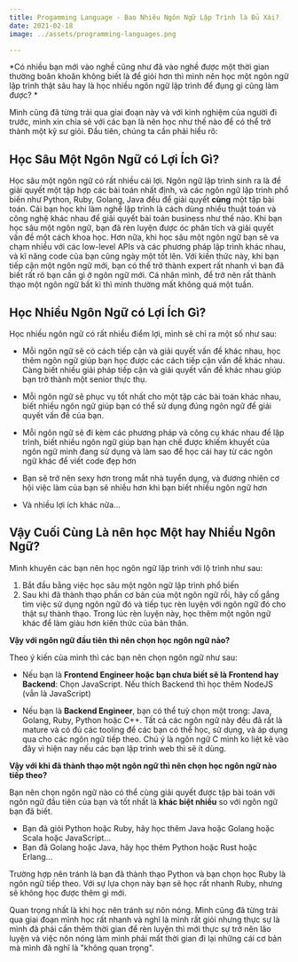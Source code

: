 ```yaml
---
title: Progamming Language - Bao Nhiêu Ngôn Ngữ Lập Trình là Đủ Xài?
date: 2021-02-18
image: ../assets/programming-languages.png

---
```


*Có nhiều bạn mới vào nghề cũng như đã vào nghề được một thời gian thường boăn khoăn không biết là để giỏi hơn thì mình nên học một ngôn ngữ lập trình thật sâu hay là học nhiều ngôn ngữ lập trình để đụng gì cũng làm được? *

Mình cũng đã từng trải qua giai đoạn này và với kinh nghiệm của người đi trước, mình xin chia sẻ với các bạn là nên học như thế nào để có thể trở thành một kỹ sư giỏi. Đầu tiên, chúng ta cần phải hiểu rõ:

## Học Sâu Một Ngôn Ngữ có Lợi Ích Gì? ##
Học sâu một ngôn ngữ có rất nhiều cái lợi. Ngôn ngữ lập trình sinh ra là để giải quyết một tập hợp các bài toán nhất định, và các ngôn ngữ lập trình phổ biến như Python, Ruby, Golang, Java đều để giải quyết **cùng** một tập bài toán. Cái bạn học khi làm nghề lập trình là cách dùng nhiều thuật toán và công nghệ khác nhau để giải quyết bài toán business như thế nào. Khi bạn học sâu một ngôn ngữ, bạn đã rèn luyện được óc phân tích và giải quyết vấn đề một cách khoa học. Hơn nữa, khi học sâu một ngôn ngữ bạn sẽ va chạm nhiều với các low-level APIs và các phương pháp lập trình khác nhau, và kĩ năng code của bạn cũng ngày một tốt lên. Với kiến thức này, khi bạn tiếp cận một ngôn ngữ mới, bạn có thể trở thành expert rất nhanh vì bạn đã biết rất rõ bạn cần gì ở ngôn ngữ mới. Cá nhân mình, để trở nên rất thành thạo một ngôn ngữ bất kì thì mình thường mất không quá một tuần.

## Học Nhiều Ngôn Ngữ có Lợi Ích Gì? ##

Học nhiều ngôn ngữ có rất nhiều điểm lợi, mình sẽ chỉ ra một số như sau:

- Mỗi ngôn ngữ sẽ có cách tiếp cận và giải quyết vấn đề khác nhau, học thêm ngôn ngữ giúp bạn học được các cách tiếp cận vấn đề khác nhau. Càng biết nhiều giải pháp tiếp cận và giải quyết vấn đề khác nhau giúp bạn trở thành một senior thực thụ.

- Mỗi ngôn ngữ sẽ phục vụ tốt nhất cho một tập các bài toán khác nhau, biết nhiều ngôn ngữ giúp bạn có thể sử dụng đúng ngôn ngữ để giải quyết vấn đề của bạn.

- Mỗi ngôn ngữ sẽ đi kèm các phương pháp và công cụ khác nhau để lập trình, biết nhiều ngôn ngữ giúp bạn hạn chế được khiếm khuyết của ngôn ngữ mình đang sử dụng và làm sao để học cái hay từ các ngôn ngữ khác để viết code đẹp hơn

- Bạn sẽ trở nên sexy hơn trong mắt nhà tuyển dụng, và đương nhiên cơ hội việc làm của bạn sẽ nhiều hơn khi bạn biết nhiều ngôn ngữ hơn

- Và nhiều lợi ích khác nữa...

## Vậy Cuối Cùng Là nên học Một hay Nhiều Ngôn Ngữ? ##

Mình khuyên các bạn nên học ngôn ngữ lập trình với lộ trình như sau:

1. Bắt đầu bằng việc học sâu một ngôn ngữ lập trình phổ biến
2. Sau khi đã thành thạo phần cơ bản của một ngôn ngữ rồi, hãy cố gắng tìm việc sử dụng ngôn ngữ đó và tiếp tục rèn luyện với ngôn ngữ đó cho thật sự thành thạo. Trong lúc rèn luyện này, học thêm một ngôn ngữ khác để làm giàu hơn kiến thức của bản thân.

**Vậy với ngôn ngữ đầu tiên thì nên chọn học ngôn ngữ nào?**

Theo ý kiến của mình thì các bạn nên chọn ngôn ngữ như sau:

- Nếu bạn là **Frontend Engineer hoặc bạn chưa biết sẽ là Frontend hay Backend**: Chọn JavaScript. Nếu thích Backend thì học thêm NodeJS (vẫn là JavaScript)

- Nếu bạn là **Backend Engineer**, bạn có thể tuỳ chọn một trong: Java, Golang, Ruby, Python hoặc C++. Tất cả các ngôn ngữ này đều đã rất là mature và có đủ các tooling để các bạn có thể học, sử dụng, và áp dụng qua cho các ngôn ngữ tiếp theo. Chú ý là ngôn ngữ C mình ko liệt kê vào đây vì hiện nay nếu các bạn lập trình web thì sẽ ít dùng.

**Vậy với khi đã thành thạo một ngôn ngữ thì nên chọn học ngôn ngữ nào tiếp theo?**

Bạn nên chọn ngôn ngữ nào có thể cùng giải quyết được tập bài toán với ngôn ngữ đầu tiên của bạn và tốt nhất là **khác biệt nhiều** so với ngôn ngữ bạn đã biết.

- Bạn đã giỏi Python hoặc Ruby, hãy học thêm Java hoặc Golang hoặc Scala hoặc JavaScript...
- Bạn đã Golang hoặc Java, hãy học thêm Python hoặc Rust hoặc Erlang...

Trường hợp nên tránh là bạn đã thành thạo Python và bạn chọn học Ruby là ngôn ngữ tiếp theo. Với sự lựa chọn này bạn sẽ học rất nhanh Ruby, nhưng sẽ không học được thêm gì mới.

Quan trọng nhất là khi học nên tránh sự nôn nóng. Mình cũng đã từng trải qua giai đoạn mình học rất nhanh và nghĩ là mình rất giỏi nhưng thực sự là mình đã phải cần thêm thời gian để rèn luyện thì mới thực sự trở nên lão luyện và việc nôn nóng làm mình phải mất thời gian đi lại những cái cơ bản mà mình đã nghĩ là "không quan trọng".


